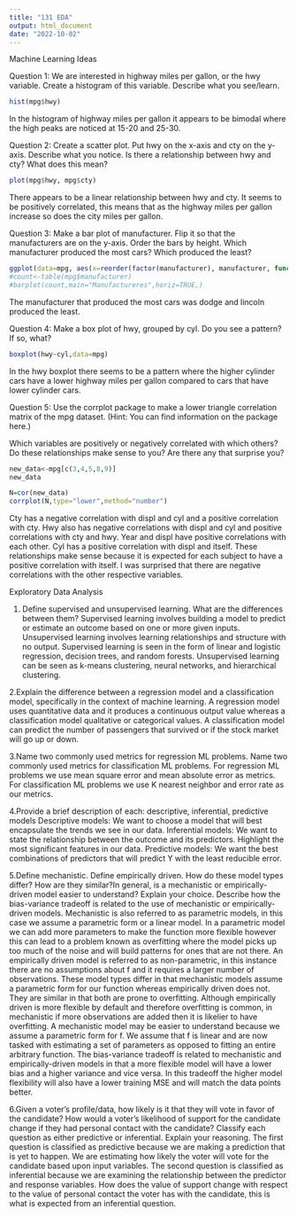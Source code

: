 ```yaml
---
title: "131 EDA"
output: html_document
date: "2022-10-02"
---
```

Machine Learning Ideas 

Question 1:
We are interested in highway miles per gallon, or the hwy variable. Create a histogram of this variable. Describe what you see/learn.

```r
hist(mpg$hwy)
```
In the histogram of highway miles per gallon it appears to be bimodal where the high peaks are noticed at 15-20 and 25-30. 

Question 2:
Create a scatter plot. Put hwy on the x-axis and cty on the y-axis. Describe what you notice. Is there a relationship between hwy and cty? What does this mean?

```r
plot(mpg$hwy, mpg$cty)
```
There appears to be a linear relationship between hwy and cty. It seems to be positively correlated, this means that as the highway miles per gallon increase so does the city miles per gallon. 

Question 3:
Make a bar plot of manufacturer. Flip it so that the manufacturers are on the y-axis. Order the bars by height. Which manufacturer produced the most cars? Which produced the least?

```r
ggplot(data=mpg, aes(x=reorder(factor(manufacturer), manufacturer, function(x) length(x)))) + geom_bar()+ coord_flip()
#count<-table(mpg$manufacturer)
#barplot(count,main="Manufactureres",horiz=TRUE,)
```
The manufacturer that produced the most cars was dodge and lincoln produced the least. 

Question 4:
Make a box plot of hwy, grouped by cyl. Do you see a pattern? If so, what?

```r
boxplot(hwy~cyl,data=mpg)
```
In the hwy boxplot there seems to be a pattern where the higher cylinder cars have a lower highway miles per gallon compared to cars that have lower cylinder cars. 

Question 5:
Use the corrplot package to make a lower triangle correlation matrix of the mpg dataset. (Hint: You can find information on the package here.)

Which variables are positively or negatively correlated with which others? Do these relationships make sense to you? Are there any that surprise you?

```r
new_data<-mpg[c(3,4,5,8,9)]
new_data
```
```r
N=cor(new_data)
corrplot(N,type="lower",method="number")
```
Cty has a negative correlation with displ and cyl and a positive correlation with cty. Hwy also has negative correlations with displ and cyl and positive correlations with cty and hwy. Year and displ have positive correlations with each other. Cyl has a positive correlation with displ and itself. These relationships make sense because it is expected for each subject to have a positive correlation with itself. I was surprised that there are negative correlations with the other respective variables. 


Exploratory Data Analysis

1. Define supervised and unsupervised learning. What are the differences between them? 
 Supervised learning involves building a model to predict or estimate an outcome based on one or more given inputs. Unsupervised learning involves learning relationships and structure with no output. Supervised learning is seen in the form of linear and logistic regression, decision trees, and random forests. Unsupervised learning can be seen as k-means clustering, neural networks, and hierarchical clustering. 

2.Explain the difference between a regression model and a classification model, specifically in the context of machine learning. 
A regression model uses quantitative data and it produces a continuous output value whereas a classification model qualitative or categorical values. A classification model can predict the number of passengers that survived or if the stock market will go up or down. 

3.Name two commonly used metrics for regression ML problems. Name two commonly used metrics for classification ML problems.
For regression ML problems we use mean square error and mean absolute error as metrics. 
For classification ML problems we use K nearest neighbor and error rate as our metrics.

4.Provide a brief description of each: descriptive, inferential, predictive models 
Descriptive models: We want to choose a model that will best encapsulate the trends we see in our data.
Inferential models: We want to state the relationship between the outcome and its predictors. Highlight the most significant features in our data. 
Predictive models: We want the best combinations of predictors that will predict Y with the least reducible error. 

5.Define mechanistic. Define empirically driven. How do these model types differ? How are they similar?In general, is a mechanistic or empirically-driven model easier to understand? Explain your choice. Describe how the bias-variance tradeoff is related to the use of mechanistic or empirically-driven models. 
Mechanistic is also referred to as parametric models, in this case we assume a parametric form or a linear model. In a parametric model we can add more parameters to make the function more flexible however this can lead to a problem known as overfitting where the model picks up too much of the noise and will build patterns for ones that are not there. An empirically driven model is referred to as non-parametric, in this instance there are no assumptions about f and it requires a larger number of observations. These model types differ in that mechanistic models assume a parametric form for our function whereas empirically driven does not. They are similar in that both are prone to overfitting. Although empirically driven is more flexible by default and therefore overfitting is common, in mechanistic if more observations are added then it is likelier to have overfitting. A mechanistic model may be easier to understand because we assume a parametric form for f. We assume that f is linear and are now tasked with estimating a set of parameters as opposed to fitting an entire arbitrary function. The bias-variance tradeoff is related to mechanistic and empirically-driven models in that a more flexible model will have a lower bias and a higher variance and vice versa. In this tradeoff the higher model flexibility will also have a lower training MSE and will match the data points better.  

6.Given a voter’s profile/data, how likely is it that they will vote in favor of the candidate? How would a voter’s likelihood of support for the candidate change if they had personal contact with the candidate? Classify each question as either predictive or inferential. Explain your reasoning. 
The first question is classified as predictive because we are making a prediction that is yet to happen. We are estimating how likely the voter will vote for the candidate based upon input variables. The second question is classified as inferential because we are examining the relationship between the predictor and response variables. How does the value of support change with respect to the value of personal contact the voter has with the candidate, this is what is expected from an inferential question. 
